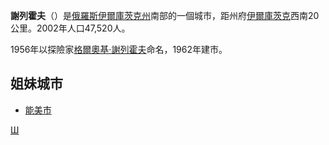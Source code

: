 {{coord|52|13|N|104|06|E|display=title}}
'''謝列霍夫'''（{{lang-ru|Ше́лехов}}）是[[俄羅斯|俄羅斯]][[伊爾庫茨克州|伊爾庫茨克州]]南部的一個城市，距州府[[伊爾庫茨克|伊爾庫茨克]]西南20公里。2002年人口47,520人。

1956年以探險家[[格爾奧基·謝列霍夫|格爾奧基·謝列霍夫]]命名，1962年建市。

== 姐妹城市 ==
* {{JPN}}[[能美市|能美市]]

{{Cities and towns in Irkutsk Oblast}}

[[Category:伊爾庫茨克州城市|Ш]]